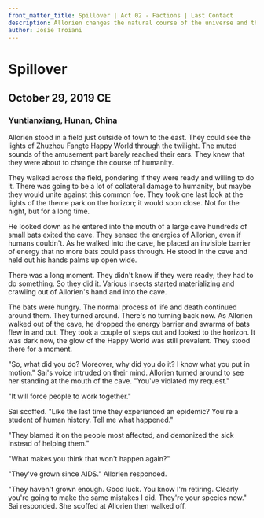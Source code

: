 ```yaml
---
front_matter_title: Spillover | Act 02 - Factions | Last Contact
description: Allorien changes the natural course of the universe and thinks a pandemic will help unite humanity against a common foe. 
author: Josie Troiani
---
```

# Spillover

## October 29, 2019 CE

### Yuntianxiang, Hunan, China

Allorien stood in a field just outside of town to the east. They could see the lights of Zhuzhou Fangte Happy World through the twilight. The muted sounds of the amusement part barely reached their ears. They knew that they were about to change the course of humanity.

They walked across the field, pondering if they were ready and willing to do it. There was going to be a lot of collateral damage to humanity, but maybe they would unite against this common foe. They took one last look at the lights of the theme park on the horizon; it would soon close. Not for the night, but for a long time.

He looked down as he entered into the mouth of a large cave hundreds of small bats exited the cave. They sensed the energies of Allorien, even if humans couldn't. As he walked into the cave, he placed an invisible barrier of energy that no more bats could pass through. He stood in the cave and held out his hands palms up open wide.

There was a long moment. They didn't know if they were ready; they had to do something. So they did it. Various insects started materializing and crawling out of Allorien's hand and into the cave.

The bats were hungry. The normal process of life and death continued around them. They turned around. There's no turning back now. As Allorien walked out of the cave, he dropped the energy barrier and swarms of bats flew in and out. They took a couple of steps out and looked to the horizon. It was dark now, the glow of the Happy World was still prevalent. They stood there for a moment.

"So, what did you do? Moreover, why did you do it? I know what you put in motion." Sai's voice intruded on their mind. Allorien turned around to see her standing at the mouth of the cave. "You've violated my request."

"It will force people to work together."

Sai scoffed. "Like the last time they experienced an epidemic? You're a student of human history. Tell me what happened."

"They blamed it on the people most affected, and demonized the sick instead of helping them."

"What makes you think that won't happen again?"

"They've grown since AIDS." Allorien responded.

"They haven't grown enough. Good luck. You know I'm retiring. Clearly you're going to make the same mistakes I did. They're your species now." Sai responded. She scoffed at Allorien then walked off.
